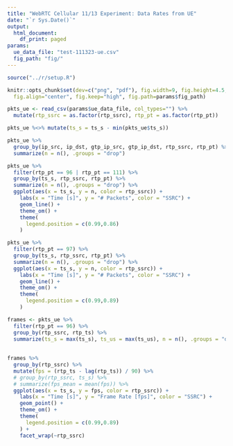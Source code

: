 ```yaml
---
title: "WebRTC Cellular 11/13 Experiment: Data Rates from UE"
date: "`r Sys.Date()`"
output:
  html_document:
    df_print: paged
params:
  ue_data_file: "test-111323-ue.csv"
  fig_path: "fig/"
---
```


```R
source("../r/setup.R")

knitr::opts_chunk$set(dev=c("png", "pdf"), fig.width=9, fig.height=4.5,
  fig.align="center", fig.keep="high", fig.path=params$fig_path) 
```

```r
pkts_ue <- read_csv(params$ue_data_file, col_types="") %>%
  mutate(rtp_ssrc = as.factor(rtp_ssrc), rtp_pt = as.factor(rtp_pt))

pkts_ue %<>% mutate(ts_s = ts_s - min(pkts_ue$ts_s))
```

```r
pkts_ue %>%
  group_by(ip_src, ip_dst, gtp_ip_src, gtp_ip_dst, rtp_ssrc, rtp_pt) %>%
  summarize(n = n(), .groups = "drop")
```
```r
pkts_ue %>%
  filter(rtp_pt == 96 | rtp_pt == 111) %>%
  group_by(ts_s, rtp_ssrc, rtp_pt) %>%
  summarize(n = n(), .groups = "drop") %>%
  ggplot(aes(x = ts_s, y = n, color = rtp_ssrc)) +
    labs(x = "Time [s]", y = "# Packets", color = "SSRC") +
    geom_line() +
    theme_om() +
    theme(
      legend.position = c(0.99,0.86)
    )
```

```r
pkts_ue %>%
  filter(rtp_pt == 97) %>%
  group_by(ts_s, rtp_ssrc, rtp_pt) %>%
  summarize(n = n(), .groups = "drop") %>%
  ggplot(aes(x = ts_s, y = n, color = rtp_ssrc)) +
    labs(x = "Time [s]", y = "# Packets", color = "SSRC") +
    geom_line() +
    theme_om() +
    theme(
      legend.position = c(0.99,0.89)
    )
```

```r
frames <- pkts_ue %>%
  filter(rtp_pt == 96) %>%
  group_by(rtp_ssrc, rtp_ts) %>%
  summarize(ts_s = max(ts_s), ts_us = max(ts_us), n = n(), .groups = "drop")
  
  
frames %>%
  group_by(rtp_ssrc) %>%
  mutate(fps = (rtp_ts - lag(rtp_ts)) / 90) %>%
  # group_by(rtp_ssrc, ts_s) %>%
  # summarize(fps_mean = mean(fps)) %>%
  ggplot(aes(x = ts_s, y = fps, color = rtp_ssrc)) +
    labs(x = "Time [s]", y = "Frame Rate [fps]", color = "SSRC") +
    geom_point() +
    theme_om() +
    theme(
      legend.position = c(0.99,0.89)
    ) +
    facet_wrap(~rtp_ssrc)
```



